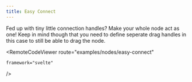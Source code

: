 ```yaml
---
title: Easy Connect
---
```




<ExampleLayout>
  Fed up with tiny little connection handles? Make your whole node act as one!
  Keep in mind though that you need to define seperate drag handles in this case
  to still be able to drag the node.

  <RemoteCodeViewer
    route="examples/nodes/easy-connect"
    
    framework="svelte"
  />
</ExampleLayout>
